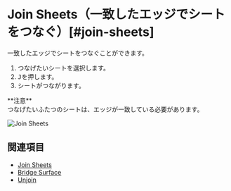
# Join Sheets（一致したエッジでシートをつなぐ）[#join-sheets]

<Reference shortcut="J" command="Join Sheets" button="" />

一致したエッジでシートをつなぐことができます。

1. つなげたいシートを選択します。
2. <kbd>J</kbd>を押します。
3. シートがつながります。

<Callout emoji="❗">
**注意** <br/ >
つなげたいふたつのシートは、エッジが一致している必要があります。
</Callout>

![Join Sheets](/img/join-sheets.gif)

## 関連項目
- [Join Sheets](./join-sheets)
- [Bridge Surface](./bridge-surface)
- [Unjoin](./unjoin)